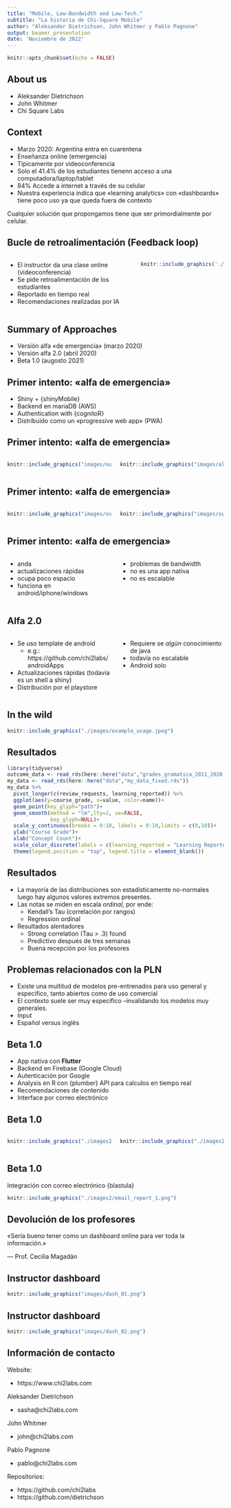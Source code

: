 ```yaml
---
title: "Mobile, Low-Bandwidth and Low-Tech."
subtitle: "La historia de Chi-Square Mobile"
author: "Aleksander Dietrichson, John Whitmer y Pablo Pagnone"
output: beamer_presentation
date: 'Noviembre de 2022'
---
```


```r
knitr::opts_chunk$set(echo = FALSE)
```

## About us

- Aleksander Dietrichson
- John Whitmer
- Chi Square Labs

## Context

- Marzo 2020: Argentina entra en cuarentena
- Enseñanza online (emergencia)
- Típicamente por videoconferencia
- Solo el  41.4% de los estudiantes tienenn acceso a una computadora/laptop/tablet
- 84% Accede a internet a través de su celular
- Nuestra experiencia indica que «learning analytics» con «dashboards» tiene poco uso ya que queda fuera de contexto

Cualquier solución que propongamos tiene que ser primordialmente por celular.

## Bucle de retroalimentación (Feedback loop)

:::: {.columns}
::: {.column width="60%"}

- El instructor da una clase online (videoconferencia)
- Se pide retroalimentación de los estudiantes
- Reportado en tiempo real
- Recomendaciones realizadas por IA


:::
::: {.column width="40%"}

```r
knitr::include_graphics('./images/feedback_loop.png')
```


:::
::::

## Summary of Approaches
- Versión alfa «de emergencia» (marzo 2020)
- Versión alfa 2.0 (abril 2020)
- Beta 1.0 (augosto 2021) 

## Primer intento: «alfa de emergencia»

- Shiny + {shinyMobile} 
- Backend en mariaDB (AWS)
- Authentication with {cognitoR}
- Distribuido como un «progressive web app» (PWA)

## Primer intento: «alfa de emergencia»

:::: {.columns}
::: {.column width="50%"}
```r
knitr::include_graphics("images/outputfile_8.png")
```

:::
::: {.column width="50%"}
```r
knitr::include_graphics("images/alpha_0_1.png")
```

:::
::::

## Primer intento: «alfa de emergencia»

:::: {.columns}
::: {.column width="50%"}
```r
knitr::include_graphics("images/outputfile_2003.png")
```

:::
::: {.column width="50%"}
```r
knitr::include_graphics("images/outputfile_10011.png")
```

:::
::::




## Primer intento: «alfa de emergencia»

:::: {.columns}
::: {.column width="50%"}
- anda
- actualizaciones rápidas
- ocupa poco espacio
- funciona en android/iphone/windows
:::
::: {.column width="50%"}

- problemas de bandwidth
- no es una app nativa
- no es escalable 

:::
::::


## Alfa 2.0 
:::: {.columns}
::: {.column width="50%"}
- Se uso template de android 
  - e.g.: https://github.com/chi2labs/androidApps
- Actualizaciones rápidas (todavia es un shell a shiny)
- Distribución por el playstore
:::
::: {.column width="50%"}

- Requiere se *algún* conocimiento de java
- todavía no escalable 
- Android solo

:::
::::


## In the wild

```r
knitr::include_graphics("./images/example_usage.jpeg")
```


## Resultados

```r
library(tidyverse)
outcome_data <- read_rds(here::here("data","grades_gramatica_2011_2020.rds"))
my_data <- read_rds(here::here("data","my_data_fixed.rds"))
my_data %>% 
  pivot_longer(c(review_requests, learning_reported)) %>% 
  ggplot(aes(y=course_grade, x=value, color=name))+
  geom_point(key_glyph="path")+
  geom_smooth(method = "lm",lty=2, se=FALSE,
              key_glyph=NULL)+
  scale_y_continuous(breaks = 0:10, labels = 0:10,limits = c(0,10))+
  ylab("Course Grade")+
  xlab("Concept Count")+
  scale_color_discrete(labels = c(learning_reported = "Learning Reported",review_requests = "Review Requests")) +theme_minimal()+
  theme(legend.position = "top", legend.title = element_blank())
```

## Resultados

- La mayoría de las distribuciones son estadísticamente no-normales luego hay algunos valores extremos presentes. 
- Las notas se miden en escala *ordinal*, por ende:
  - Kendall's Tau (correlación por rangos)
  - Regression ordinal
  
- Resultados alentadores 
  - Strong correlation (Tau > .3) found
  - Predictivo después de tres semanas
  - Buena recepción por los profesores
  

## Problemas relacionados con la PLN

- Existe una multitud de modelos pre-entrenados para uso general y especifico, tanto abiertos como de uso comercial
- El contexto suele ser muy específico --invalidando los modelos muy generales.
- Input
- Español versus inglés


## Beta 1.0

- App nativa con **Flutter**
- Backend en Firebase (Google Cloud)
- Autenticación por Google
- Analysis en R con {plumber} API para calculos en tiempo real
- Recomendaciones de contenido
- Interface por correo electrónico

## Beta 1.0


:::: {.columns}
::: {.column width="50%"}
```r
knitr::include_graphics("./images2/english_03/X2 Mobile - English (01).png")
```

:::
::: {.column width="50%"}
```r
knitr::include_graphics("./images2/english_03/X2 Mobile - English (09).png")
```

:::
::::

## Beta 1.0

Integración con correo electrónico {blastula}

```r
knitr::include_graphics("./images2/email_report_1.png")
```


## Devolución de los profesores

«Sería bueno tener como un dashboard online para ver toda la información.»


  --- Prof. Cecilia Magadán
  
## Instructor dashboard

```r
knitr::include_graphics("images/dash_01.png")
```

## Instructor dashboard

```r
knitr::include_graphics("images/dash_02.png")
```

## Información de contacto

Website:

- https://www.chi2labs.com

Aleksander Dietrichson

- sasha@chi2labs.com

John Whitmer

- john@chi2labs.com

Pablo Pagnone

- pablo@chi2labs.com

Repositorios:

- https://github.com/chi2labs
- https://github.com/dietrichson
